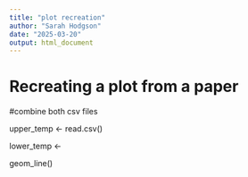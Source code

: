 ```yaml
---
title: "plot recreation"
author: "Sarah Hodgson"
date: "2025-03-20"
output: html_document
---
```


# Recreating a plot from a paper

#combine both csv files

upper_temp <- read.csv()
  
lower_temp <- 

geom_line()